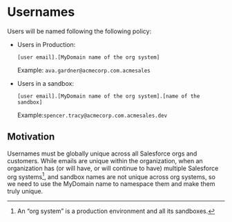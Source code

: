 # Usernames

Users will be named following the following policy:

- Users in Production:

    ```
    [user email].[MyDomain name of the org system]
    ```

    Example: `ava.gardner@acmecorp.com.acmesales`

- Users in a sandbox:

    ```
    [user email].[MyDomain name of the org system].[name of the sandbox]
    ```

    Example:`spencer.tracy@acmecorp.com.acmesales.dev`

## Motivation

Usernames must be globally unique across all Salesforce orgs and customers.
While emails are unique within the organization, when an organization has (or will have, or will continue to have) multiple Salesforce org systems[^1], and sandbox names are not unique across org systems, so we need to use the MyDomain name to namespace them and make them truly unique.

[^1]: An "org system" is a production environment and all its sandboxes.
